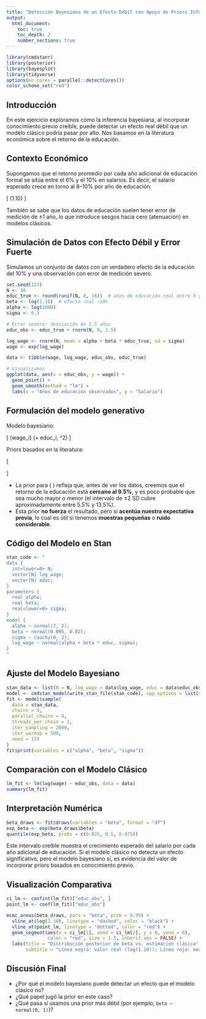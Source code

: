 ---
title: "Detección Bayesiana de un Efecto Débil con Apoyo de Priors Informativas"
output:
  html_document:
    toc: true
    toc_depth: 2
    number_sections: true
---

```{r setup, include=FALSE}
library(cmdstanr)
library(posterior)
library(bayesplot)
library(tidyverse)
options(mc.cores = parallel::detectCores())
color_scheme_set("red")
```

## Introducción

En este ejercicio exploramos cómo la inferencia bayesiana, al incorporar conocimiento previo creíble, puede detectar un efecto real débil que un modelo clásico podría pasar por alto. Nos basamos en la literatura económica sobre el retorno de la educación.

## Contexto Económico

Supongamos que el retorno promedio por cada año adicional de educación formal se sitúa entre el 6% y el 10% en salarios. Es decir, el salario esperado crece en torno al 8–10% por año de educación:

\[
\beta \approx \log(1.10) \approx 0.095
\]

También se sabe que los datos de educación suelen tener error de medición de ±1 año, lo que introduce sesgos hacia cero (atenuación) en modelos clásicos.

## Simulación de Datos con Efecto Débil y Error Fuerte

Simulamos un conjunto de datos con un verdadero efecto de la educación del 10% y una observación con error de medición severo.

```{r simulate-data, include=FALSE}
set.seed(123)
N <- 30
educ_true <- round(runif(N, 8, 16))  # años de educación real entre 8 y 16
beta <- log(1.10)  # efecto real ~10%
alpha <- log(1000)
sigma <- 0.3

# Error severo: desviación de 2.5 años
educ_obs <- educ_true + rnorm(N, 0, 2.5)

log_wage <- rnorm(N, mean = alpha + beta * educ_true, sd = sigma)
wage <- exp(log_wage)

data <- tibble(wage, log_wage, educ_obs, educ_true)

# Visualizamos
ggplot(data, aes(x = educ_obs, y = wage)) +
  geom_point() +
  geom_smooth(method = "lm") +
  labs(x = "Años de educación observados", y = "Salario")
```

## Formulación del modelo generativo

Modelo bayesiano:

\[
\log(wage_i) \sim \mathcal{N}(\alpha + \beta \cdot educ_i,\ \sigma^2)
\]

Priors basados en la literatura:

\[
\begin{aligned}
\alpha &\sim \mathcal{N}(7, 2^2) \\
\beta &\sim \mathcal{N}(0.095, 0.02^2) \\
\sigma &\sim \text{Cauchy}^+(0, 2)
\end{aligned}
\]

- La prior para \( \beta \) refleja que, antes de ver los datos, creemos que el retorno de la educación está **cercano al 9.5%**, y es poco probable que sea mucho mayor o menor (el intervalo de ±2 SD cubre aproximadamente entre 5.5% y 13.5%).
- Esta prior **no fuerza** el resultado, pero sí **acentúa nuestra expectativa previa**, lo cual es útil si tenemos **muestras pequeñas** o **ruido considerable**.


## Código del Modelo en Stan

```{r stan-code}
stan_code <- "
data {
  int<lower=0> N;
  vector[N] log_wage;
  vector[N] educ;
}
parameters {
  real alpha;
  real beta;
  real<lower=0> sigma;
}
model {
  alpha ~ normal(7, 2);
  beta ~ normal(0.095, 0.02);
  sigma ~ cauchy(0, 2);
  log_wage ~ normal(alpha + beta * educ, sigma);
}
"
```

## Ajuste del Modelo Bayesiano

```{r fit-model}
stan_data <- list(N = N, log_wage = data$log_wage, educ = data$educ_obs)
model <- cmdstan_model(write_stan_file(stan_code), cpp_options = list(stan_threads = TRUE))
fit <- model$sample(
  data = stan_data,
  chains = 4,
  parallel_chains = 4,
  threads_per_chain = 2,
  iter_sampling = 2000,
  iter_warmup = 500,
  seed = 123
)
fit$print(variables = c("alpha", "beta", "sigma"))
```

## Comparación con el Modelo Clásico

```{r lm-model}
lm_fit <- lm(log(wage) ~ educ_obs, data = data)
summary(lm_fit)
```

## Interpretación Numérica

```{r interpret}
beta_draws <- fit$draws(variables = "beta", format = "df")
exp_beta <- exp(beta_draws$beta)
quantile(exp_beta, probs = c(0.025, 0.5, 0.975))
```

Este intervalo creíble muestra el crecimiento esperado del salario por cada año adicional de educación. Si el modelo clásico no detecta un efecto significativo, pero el modelo bayesiano sí, es evidencia del valor de incorporar priors basados en conocimiento previo.

## Visualización Comparativa

```{r posterior-plot}
ci_lm <- confint(lm_fit)["educ_obs", ]
point_lm <- coef(lm_fit)["educ_obs"]

mcmc_areas(beta_draws, pars = "beta", prob = 0.95) +
  vline_at(log(1.10), linetype = "dashed", color = "black") +
  vline_at(point_lm, linetype = "dotted", color = "red") +
  geom_segment(aes(x = ci_lm[1], xend = ci_lm[2], y = 0, yend = 0),
               color = "red", size = 1.5, inherit.aes = FALSE) +
  labs(title = "Distribución posterior de beta vs. estimación clásica",
       subtitle = "Línea negra: valor real (log(1.10)); Línea roja: modelo clásico")
```

## Discusión Final

- ¿Por qué el modelo bayesiano puede detectar un efecto que el modelo clásico no?
- ¿Qué papel jugó la prior en este caso?
- ¿Qué pasa si usamos una prior más débil (por ejemplo, `beta ~ normal(0, 1)`)?
